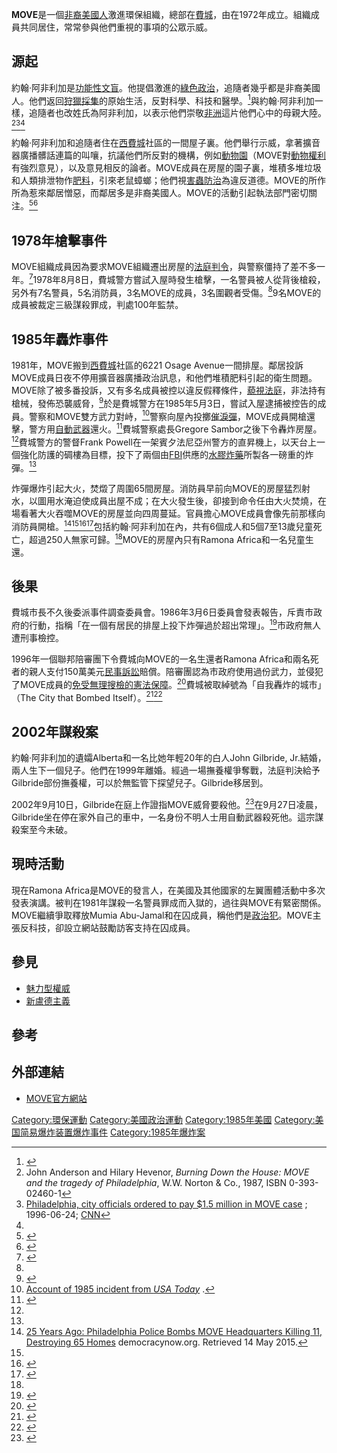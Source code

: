 {{Orphan|time=2016-12-17T12:34:34+00:00}}

'''MOVE'''是一個[[非裔美國人|非裔美國人]]激進環保組織，總部在[[費城|費城]]，由{{tsl|en|John Africa|約翰·阿非利加}}在1972年成立。組織成員共同居住，常常參與他們重視的事項的公眾示威。

==源起==
約翰·阿非利加是[[功能性文盲|功能性文盲]]。他提倡激進的[[綠色政治|綠色政治]]，追隨者幾乎都是非裔美國人。他們返回[[狩獵採集|狩獵採集]]的原始生活，反對科學、科技和醫學。<ref>{{cite web|title=An inauspicious beginning|url=http://www.philly.com/philly/news/special_packages/dailynews/20100506_An_inauspicious_beginning.html|website=philly.com|publisher=philly.com|accessdate=2015-02-21|archive-date=2019-05-21|archive-url=https://web.archive.org/web/20190521201536/https://www.philly.com/philly/news/special_packages/dailynews/20100506_An_inauspicious_beginning.html|dead-url=no}}</ref>與約翰·阿非利加一樣，追隨者也改姓氏為阿非利加，以表示他們崇敬[[非洲|非洲]]這片他們心中的母親大陸。<ref name = "Anderson & Hevenor">John Anderson and Hilary Hevenor, ''Burning Down the House: MOVE and the tragedy of Philadelphia'', W.W. Norton & Co., 1987, ISBN 0-393-02460-1</ref><ref>[http://www.cnn.com/US/9606/24/move.vertict/ Philadelphia, city officials ordered to pay $1.5 million in MOVE case] {{Wayback|url=http://www.cnn.com/US/9606/24/move.vertict/ |date=20201207104223 }}; 1996-06-24; [[CNN|CNN]]</ref><ref name="DemocracyNow"/>

約翰·阿非利加和追隨者住在[[西費城|西費城]]{{tsl|en|Powelton Village, Philadelphia|Powelton Village}}社區的一間屋子裏。他們舉行示威，拿著擴音器廣播髒話連篇的叫嚷，抗議他們所反對的機構，例如[[動物園|動物園]]（MOVE對[[動物權利|動物權利]]有強烈意見），以及意見相反的論者。MOVE成員在房屋的園子裏，堆積多堆垃圾和人類排泄物作[[堆肥|肥料]]，引來老鼠蟑螂；他們視[[病蟲害防治|害蟲防治]]為違反道德。MOVE的所作所為惹來鄰居憎惡，而鄰居多是非裔美國人。MOVE的活動引起執法部門密切關注。<ref>{{cite web|title='Let The Fire Burn': A Philadelphia Community Forever Changed|url=http://www.npr.org/2013/06/25/195533165/the-fire-that-transformed-a-philadelphia-community|website=npr.org|publisher=NPR|accessdate=2015-02-21|archive-date=2021-01-14|archive-url=https://web.archive.org/web/20210114122832/https://www.npr.org/2013/06/25/195533165/the-fire-that-transformed-a-philadelphia-community|dead-url=no}}</ref><ref>{{cite web|title=Survivor Remembers Bombing Of Philadelphia Headquarters|url=http://philadelphia.cbslocal.com/2013/05/13/survivor-remembers-bombing-of-philadelphia-headquarters/|website=http://philadelphia.cbslocal.com/|publisher=CBS Philly|accessdate=2015-02-15|archive-date=2021-01-16|archive-url=https://web.archive.org/web/20210116054149/https://philadelphia.cbslocal.com/2013/05/13/survivor-remembers-bombing-of-philadelphia-headquarters/|dead-url=no}}</ref>

==1978年槍擊事件==
MOVE組織成員因為要求MOVE組織遷出房屋的[[法庭判令|法庭判令]]，與警察僵持了差不多一年。<ref name="TIME magazine">{{cite news
|url=http://www.time.com/time/magazine/article/0,9171,946962,00.html
|title=Nose to Nose: Philadelphia confronts a cult
|date=August 14, 1978
|publisher=[[TIME_magazine|TIME magazine]]
|accessdate=2007-05-20
|archive-date=2013-08-23
|archive-url=https://web.archive.org/web/20130823203853/http://www.time.com/time/magazine/article/0,9171,946962,00.html
|dead-url=no
}}</ref>1978年8月8日，費城警方嘗試入屋時發生槍擊，一名警員被人從背後槍殺，另外有7名警員，5名消防員，3名MOVE的成員，3名圍觀者受傷。<ref name="TIME magazine"/>9名MOVE的成員被裁定三級謀殺罪成，判處100年監禁。

==1985年轟炸事件==
1981年，MOVE搬到[[西費城|西費城]]{{tsl|en|Cobbs Creek, Philadelphia|Cobbs Creek}}社區的6221 Osage Avenue一間排屋。鄰居投訴MOVE成員日夜不停用擴音器廣播政治訊息，和他們堆積肥料引起的衛生問題。MOVE除了被多番投訴，又有多名成員被控以違反假釋條件，[[藐視法庭|藐視法庭]]，非法持有槍械，發佈恐襲威脅，<ref>{{cite web |last=Trippett |first=Frank |url=http://www.time.com/time/magazine/article/0,9171,956982,00.html |title=It Looks Just Like a War Zone |publisher=TIME |date=1985-05-27 |accessdate=2013-05-14 |archive-date=2013-08-22 |archive-url=https://web.archive.org/web/20130822233615/http://www.time.com/time/magazine/article/0,9171,956982,00.html |dead-url=no }}</ref>於是費城警方在1985年5月3日，嘗試入屋逮捕被控告的成員。警察和MOVE雙方武力對峙，<ref name="USAaccount">[http://www.usatoday.com/news/nation/2005-05-11-philadelphia-bombing_x.htm Account of 1985 incident from ''USA Today''] {{Wayback|url=http://www.usatoday.com/news/nation/2005-05-11-philadelphia-bombing_x.htm |date=20120702101434 }}.</ref>警察向屋內投擲[[催淚彈|催淚彈]]，MOVE成員開槍還擊，警方用[[自動武器|自動武器]]還火。<ref name="Stevens 1985">{{cite news|last=Stevens|first=William K.|title=Police Drop Bomb  on Radicals' Home in Philadelphia|url=http://www.mindfully.org/Reform/MOVE-Phihladelphia-BombNYT14may85.htm|accessdate=31 August 2012|newspaper=New York Times|date=14 May 1985|8=|deadurl=yes|archiveurl=https://web.archive.org/web/20120612050152/http://www.mindfully.org/Reform/MOVE-Phihladelphia-BombNYT14may85.htm|archivedate=2012年6月12日}}</ref>費城警察處長Gregore Sambor之後下令轟炸房屋。<ref name="Stevens 1985"/>費城警方的警督Frank Powell在一架賓夕法尼亞州警方的直昇機上，以天台上一個強化防護的碉樓為目標，投下了兩個由[[联邦调查局|FBI]]供應的[[水膠炸藥|水膠炸藥]]所製各一磅重的炸彈。<ref name=Trippet/>

炸彈爆炸引起大火，焚燬了周圍65間房屋。消防員早前向MOVE的房屋猛烈射水，以圖用水淹迫使成員出屋不成；在大火發生後，卻接到命令任由大火焚燒，在場看著大火吞噬MOVE的房屋並向四周蔓延。官員擔心MOVE成員會像先前那樣向消防員開槍。<ref name="DemocracyNow">[http://www.democracynow.org/2010/5/13/25_years_ago_philadelphia_police_bombs 25 Years Ago: Philadelphia Police Bombs MOVE Headquarters Killing 11, Destroying 65 Homes] {{Wayback|url=http://www.democracynow.org/2010/5/13/25_years_ago_philadelphia_police_bombs |date=20170714211808 }} democracynow.org. Retrieved 14 May 2015.</ref><ref name="Stevens 1985"/><ref name=Trippet>{{cite news
|url=http://www.time.com/time/magazine/article/0,9171,956982,00.html
|title=It Looks Just Like a War Zone
|author=Frank Trippett
|date=May 27, 1985
|publisher=[[TIME_magazine|TIME magazine]]
|quote=The Move property on Osage Avenue had become notorious for its abundant litter of garbage and human waste and for its scurrying rats and dozens of dogs. Bullhorns blared forth obscene tirades and harangues at all times of day and night. MOVE members customarily kept their children out of both clothes and school. They physically assaulted some neighbors and threatened others.
|accessdate=2009-02-15
|archive-date=2013-08-22
|archive-url=https://web.archive.org/web/20130822233615/http://www.time.com/time/magazine/article/0,9171,956982,00.html
|dead-url=no
}}</ref><ref name="Brian Jenkins">{{cite news |url=http://edition.cnn.com/US/9604/02/move_court/ |title=MOVE siege returns to haunt city |author=Brian Jenkins |date=April 2, 1996 |publisher=[[CNN.com|CNN.com]] |accessdate=2008-08-01 |archive-date=2021-01-14 |archive-url=https://web.archive.org/web/20210114142611/http://edition.cnn.com/US/9604/02/move_court/ |dead-url=no }}</ref>包括約翰·阿非利加在內，共有6個成人和5個7至13歲兒童死亡，超過250人無家可歸。<ref name="NYT_1996-06-25"/>MOVE的房屋內只有Ramona Africa和一名兒童生還。

==後果==
費城市長{{tsl|en|W. Wilson Goode}}不久後委派事件調查委員會。1986年3月6日委員會發表報告，斥責市政府的行動，指稱「在一個有居民的排屋上投下炸彈過於超出常理」。<ref name="titlePhiladelphia Special Investigation (MOVE) Commission Manuscript Collection">{{cite web |url=http://library.temple.edu/collections/urbana/psic-01.jsp |title=Philadelphia Special Investigation (MOVE) Commission Manuscript Collection |accessdate=2008-04-12 |work= |archive-url=https://web.archive.org/web/20090111183326/http://library.temple.edu/collections/urbana/psic-01.jsp |archive-date=2009-01-11 |dead-url=yes }}</ref>市政府無人遭刑事檢控。

1996年一個聯邦陪審團下令費城向MOVE的一名生還者Ramona Africa和兩名死者的親人支付150萬美元[[民事訴訟|民事訴訟]]賠償。陪審團認為市政府使用過份武力，並侵犯了MOVE成員的[[美國憲法第四修正案|免受無理搜檢的憲法保障]]。<ref name="NYT_1996-06-25">{{cite news |url=http://query.nytimes.com/gst/fullpage.html?res=9E0DEFDE1239F936A15755C0A960958260&sec=&spon=&pagewanted=all |title=Philadelphia Held Liable For Firebomb Fatal to 11 |publisher=''[[The_New_York_Times|The New York Times]]'' |date=1996-06-25 |first=Don |last=Terry |accessdate=May 13, 2010 |archive-date=2019-10-18 |archive-url=https://web.archive.org/web/20191018092503/https://www.nytimes.com/1996/06/25/us/philadelphia-held-liable-for-firebomb-fatal-to-11.html |dead-url=no }}</ref>費城被取綽號為「自我轟炸的城市」（The City that Bombed Itself）。<ref>{{cite book|title=Compass American Guides Pennsylvania|author=G. Shaffer, C. Tiger, D. L. Root|year=2008}}</ref><ref>{{Cite journal|url=http://www.religionnewsblog.com/11182/the-move-disaster-may-13-1985|publisher=Philadelphia Inquirer|title=The MOVE Disaster: May 13, 1985|author=Larry Eichel|date=May 8, 2005|postscript=<!--None-->|access-date=2015-05-15|archive-date=2020-10-14|archive-url=https://web.archive.org/web/20201014162129/https://www.religionnewsblog.com/11182/the-move-disaster-may-13-1985|dead-url=no}}</ref>

==2002年謀殺案==
約翰·阿非利加的遺孀Alberta和一名比她年輕20年的白人John Gilbride, Jr.結婚，兩人生下一個兒子。他們在1999年離婚。經過一場撫養權爭奪戰，法庭判決給予Gilbride部份撫養權，可以於無監管下探望兒子。Gilbride移居到{{tsl|en|Maple Shade, NJ|新澤西州Maple Shade鎮區}}。

2002年9月10日，Gilbride在庭上作證指MOVE威脅要殺他。<ref>{{cite web|date=October 23, 2003|author=Yanney, Monika Yant|title=Talks of threats before slaying|url=http://www.religionnewsblog.com/4817/talks-of-threats-before-slaying|accessdate=2015-05-15|archive-date=2021-01-16|archive-url=https://web.archive.org/web/20210116000139/https://www.religionnewsblog.com/4817/talks-of-threats-before-slaying|dead-url=no}}</ref>在9月27日凌晨，Gilbride坐在停在家外自己的車中，一名身份不明人士用自動武器殺死他。這宗謀殺案至今未破。

==現時活動==
現在Ramona Africa是MOVE的發言人，在美國及其他國家的左翼團體活動中多次發表演講。被判在1981年謀殺一名警員罪成而入獄的{{tsl|en|Mumia Abu-Jamal}}，過往與MOVE有緊密關係。MOVE繼續爭取釋放Mumia Abu-Jamal和在囚成員，稱他們是[[政治犯|政治犯]]。MOVE主張反科技，卻設立網站鼓勵訪客支持在囚成員。

==參見==
*[[魅力型權威|魅力型權威]]
*[[新盧德主義|新盧德主義]]

==參考==
{{reflist}}

== 外部連結 ==
* [http://www.onamove.com/ MOVE官方網站] {{Wayback|url=http://www.onamove.com/ |date=20210130173317 }}

[[Category:環保運動|Category:環保運動]]
[[Category:美國政治運動|Category:美國政治運動]]
[[Category:1985年美國|Category:1985年美國]]
[[Category:美国简易爆炸装置爆炸事件|Category:美国简易爆炸装置爆炸事件]]
[[Category:1985年爆炸案|Category:1985年爆炸案]]